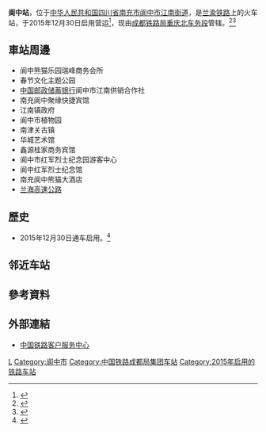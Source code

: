 {{Expand|time=2016-04-17T12:43:21+00:00}}
{{Infobox China railway station
|车站名称 = 阆中站
|图片 = LangzhongRailwayStation.jpg
|图片介绍 = 阆中站站房及广场（2018年10月）
|车站名称拼音 = Langzhong
|英文名称 = Langzhong Railway Station
|车站代码 = 45247<ref>{{cite web|url=http://hyfw.12306.cn/hyinfo/action/FwcszsAction_index?type=1|title=营业站服务信息查询|publisher=[[中国铁路客户服务中心|中国铁路客户服务中心]]|accessdate=2017-10-12|archive-date=2016-11-06|archive-url=https://web.archive.org/web/20161106075157/http://hyfw.12306.cn/hyinfo/action/FwcszsAction_index?type=1|dead-url=no}}</ref>
|电报码 = LZE
|拼音码 = LZH
|车站位置 = [[四川省|四川省]][[南充市|南充市]][[阆中市|阆中市]][[江南街道_(阆中市)|江南街道]]
|坐标 = {{coord|31|33|35.10|N|105|57|10.99|E|display=inline,title}}
|归属 = [[成都铁路局|成都铁路局]][[重庆北车务段|重庆北车务段]]
|线路 = [[兰渝铁路|兰渝铁路]]
|车站等级 =
|月台数目 = 3
|股道数目 = 9
}}
'''阆中站'''，位于[[中华人民共和国|中华人民共和国]][[四川省|四川省]][[南充市|南充市]][[阆中市|阆中市]][[江南街道_(阆中市)|江南街道]]，是[[兰渝铁路|兰渝铁路]]上的火车站，于2015年12月30日启用营运<ref>{{cite journal|author=[[中国铁路总公司|中国铁路总公司]]|title=铁总运电〔2015〕304号 中国铁路总公司关于兰渝线广元至渭沱段等线开办客货运输初期运营有关事项的通知|journal=铁路客货运输专刊|year=2015|issue=06|publisher=中国铁道出版社|pages=41-47}}</ref>，现由[[成都铁路局|成都铁路局]][[重庆北车务段|重庆北车务段]]管辖。<ref>{{Cite web |url=http://nc.newssc.org/system/20160106/001824941.html |title=阆中：“和谐号”来了 成渝广兰不再遥远 |access-date=2016-04-17 |archive-url=https://web.archive.org/web/20171011232530/http://nc.newssc.org/system/20160106/001824941.html |archive-date=2017-10-11 |dead-url=yes }}</ref><ref>{{cite news|url=http://www.sohu.com/a/169538554_238103|title=“古城”爱心接力助走失儿童与亲人重聚|work=重庆北车务段团委|date=2017-09-04|accessdate=2017-10-12|archive-date=2017-10-12|archive-url=https://web.archive.org/web/20171012043910/http://www.sohu.com/a/169538554_238103|dead-url=no}}</ref>

==車站周邊==
* 阆中熊猫乐园瑞峰商务会所
* 春节文化主题公园
* [[中国邮政储蓄银行|中国邮政储蓄银行]]阆中市江南供销合作社
* 南充阆中聚缘快捷宾馆
* 江南镇政府
* 阆中市植物园
* 南津关古镇
* 华城艺术馆
* 鑫源桂家商务宾馆
* 阆中市红军烈士纪念园游客中心
* 阆中红军烈士纪念馆
* 南充阆中熊猫大酒店
* [[兰海高速公路|兰海高速公路]]

==歷史==
* 2015年12月30日通车启用。<ref>{{Cite web |url=http://news.163.com/15/0909/12/B32PM1IQ00014AEE.html |title=兰渝铁路有望年底前通车 阆中火车站已雏形初现 |access-date=2016-04-17 |archive-url=https://web.archive.org/web/20190713031457/http://news.163.com/15/0909/12/B32PM1IQ00014AEE.html |archive-date=2019-07-13 |dead-url=yes }}</ref>

== 邻近车站 ==
{{start rail box|[[File:China_Railways.svg|16px]] [[中国铁路|中国铁路]]}}
{{s-inop|[[南部站_(中國)|南部站]]|{{站|重庆北}}方向}}
{{s-line|[[兰渝铁路|兰渝铁路]]<br />← 22km 阆中站 24km →}}
{{s-inop|[[苍溪站|苍溪站]]|{{站|兰州东}}方向}}
{{end box}}

==參考資料==
{{reflist}}

==外部連結==
* [http://www.12306.cn/mormhweb/ 中国铁路客户服务中心] {{Wayback|url=http://www.12306.cn/mormhweb/ |date=20180205163941 }}
{{兰渝铁路}}
[[Category:南充市铁路车站|L]]
[[Category:阆中市|Category:阆中市]]
[[Category:中国铁路成都局集团车站|Category:中国铁路成都局集团车站]]
[[Category:2015年启用的铁路车站|Category:2015年启用的铁路车站]]